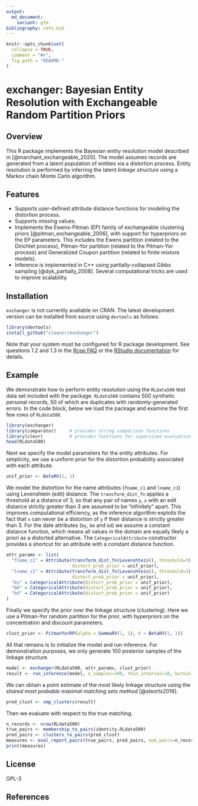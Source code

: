 ```yaml
---
output:
  md_document:
    variant: gfm
bibliography: refs.bib
---
```


<!-- README.md is generated from README.Rmd. Please edit that file -->

```r
knitr::opts_chunk$set(
  collapse = TRUE,
  comment = "#>",
  fig.path = "README-"
)
```

# exchanger: Bayesian Entity Resolution with Exchangeable Random Partition Priors

## Overview

This R package implements the Bayesian entity resolution model described 
in [@marchant_exchangeable_2020]. The model assumes records are generated 
from a latent population of entities via a distortion process. Entity 
resolution is performed by inferring the latent _linkage structure_ 
using a Markov chain Monte Carlo algorithm. 

## Features

* Supports user-defined attribute distance functions for modeling the 
  distortion process.
* Supports missing values.
* Implements the Ewens-Pitman (EP) family of exchangeable clustering priors 
  [@pitman_exchangeable_2006], with support for hyperpriors on the EP 
  parameters. This includes the Ewens partition (related to the Dirichlet 
  process), Pitman-Yor partition (related to the Pitman-Yor process) and 
  Generalized Coupon partition (related to finite mixture models).
* Inference is implemented in C++ using partially-collapsed Gibbs sampling
  [@dyk_partially_2008]. Several computational tricks are used to 
  improve scalability.

## Installation
`exchanger` is not currently available on CRAN. 
The latest development version can be installed from source using `devtools` 
as follows:

```r
library(devtools)
install_github("cleanzr/exchanger")
```

Note that your system must be configured for R package development.
See questions 1.2 and 1.3 in the [Rcpp FAQ](https://cran.r-project.org/package=Rcpp/vignettes/Rcpp-FAQ.pdf) 
or the [RStudio documentation](http://www.rstudio.com/ide/docs/packages/prerequisites) 
for details.

## Example
We demonstrate how to perform entity resolution using the `RLdata500` test 
data set included with the package. `RLdata500` contains 500 synthetic 
personal records, 50 of which are duplicates with randomly-generated errors.
In the code block, below we load the package and examine the first few rows 
of `RLdata500`. 
```r
library(exchanger)
library(comparator)     # provides string comparison functions
library(clevr)          # provides functions for supervised evaluation
head(RLdata500)
```

Next we specify the model parameters for the entity attributes. 
For simplicity, we use a uniform prior for the distortion probability 
associated with each attribute.
```r
unif_prior <- BetaRV(1, 1)
```

We model the distortion for the name attributes (`fname_c1` and `lname_c1`) 
using Levenshtein (edit) distance. 
The `transform_dist_fn` applies a threshold at a distance of 3, so that any 
pair of names `y`, `x` with an edit distance strictly greater than 3 are 
assumed to be "infinitely" apart. 
This improves computational efficiency, as the inference algorithm exploits 
the fact that `x` can never be a distortion of `y` if their distance is 
strictly greater than 3.
For the date attributes (`by`, `bm` and `bd`) we assume a constant distance 
function, which means all values in the domain are equally likely a priori 
as a distorted alternative. 
The `CategoricalAttribute` constructor provides a shortcut for an attribute 
with a constant distance function.
```r
attr_params <- list(
  "fname_c1" = Attribute(transform_dist_fn(Levenshtein(), threshold=3), 
                         distort_prob_prior = unif_prior),
  "lname_c1" = Attribute(transform_dist_fn(Levenshtein(), threshold=3), 
                         distort_prob_prior = unif_prior),
  "by" = CategoricalAttribute(distort_prob_prior = unif_prior),
  "bm" = CategoricalAttribute(distort_prob_prior = unif_prior),
  "bd" = CategoricalAttribute(distort_prob_prior = unif_prior)
)
```

Finally we specify the prior over the linkage structure (clustering). Here we 
use a Pitman-Yor random partition for the prior, with hyperpriors on the 
concentration and discount parameters.
```r
clust_prior <- PitmanYorRP(alpha = GammaRV(1, 1), d = BetaRV(1, 1))
```

All that remains is to initialize the model and run inference. 
For demonstration purposes, we only generate 100 posterior samples of the 
linkage structure.
```r
model <- exchanger(RLdata500, attr_params, clust_prior)
result <- run_inference(model, n_samples=100, thin_interval=10, burnin_interval=1000)
```

We can obtain a point estimate of the most likely linkage structure using the 
_shared most probable maximal matching sets method_ [@steorts2016].
```r
pred_clust <- smp_clusters(result)
```

Then we evaluate with respect to the true matching.
```r
n_records <- nrow(RLdata500)
true_pairs <- membership_to_pairs(identity.RLdata500)
pred_pairs <- clusters_to_pairs(pred_clust)
measures <- eval_report_pairs(true_pairs, pred_pairs, num_pairs=n_records*(n_records-1)/2)
print(measures)
```

## License
GPL-3

## References